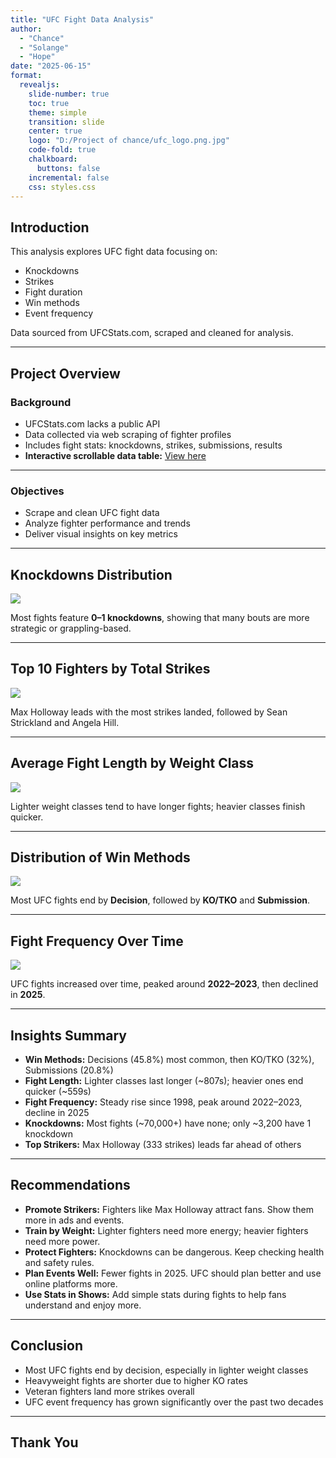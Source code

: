 ```yaml
---
title: "UFC Fight Data Analysis"
author:
  - "Chance"
  - "Solange"
  - "Hope"
date: "2025-06-15"
format:
  revealjs:
    slide-number: true
    toc: true
    theme: simple
    transition: slide
    center: true
    logo: "D:/Project of chance/ufc_logo.png.jpg"
    code-fold: true
    chalkboard:
      buttons: false
    incremental: false
    css: styles.css
---
```


## Introduction

This analysis explores UFC fight data focusing on:

- Knockdowns  
- Strikes  
- Fight duration  
- Win methods  
- Event frequency  

Data sourced from UFCStats.com, scraped and cleaned for analysis.

---

## Project Overview

### Background

- UFCStats.com lacks a public API  
- Data collected via web scraping of fighter profiles  
- Includes fight stats: knockdowns, strikes, submissions, results  
- **Interactive scrollable data table:** [View here](file:///D:/Project%20of%20chance/scrollable_table.html)

---

### Objectives

- Scrape and clean UFC fight data  
- Analyze fighter performance and trends  
- Deliver visual insights on key metrics  

---

## Knockdowns Distribution

![](plots/knockdowns_distribution.png)

Most fights feature **0–1 knockdowns**, showing that many bouts are more strategic or grappling-based.

---

## Top 10 Fighters by Total Strikes

![](plots/top_strikers.png)

Max Holloway leads with the most strikes landed, followed by Sean Strickland and Angela Hill.

---

## Average Fight Length by Weight Class

![](plots/avg_fight_length.png)

Lighter weight classes tend to have longer fights; heavier classes finish quicker.

---

## Distribution of Win Methods

![](plots/win_methods.png)

Most UFC fights end by **Decision**, followed by **KO/TKO** and **Submission**.

---

## Fight Frequency Over Time

![](plots/fight_frequency.png)

UFC fights increased over time, peaked around **2022–2023**, then declined in **2025**.

---

## Insights Summary

- **Win Methods:** Decisions (45.8%) most common, then KO/TKO (32%), Submissions (20.8%)  
- **Fight Length:** Lighter classes last longer (~807s); heavier ones end quicker (~559s)  
- **Fight Frequency:** Steady rise since 1998, peak around 2022–2023, decline in 2025  
- **Knockdowns:** Most fights (~70,000+) have none; only ~3,200 have 1 knockdown  
- **Top Strikers:** Max Holloway (333 strikes) leads far ahead of others  

---

## Recommendations

- **Promote Strikers:** Fighters like Max Holloway attract fans. Show them more in ads and events.  
- **Train by Weight:** Lighter fighters need more energy; heavier fighters need more power.  
- **Protect Fighters:** Knockdowns can be dangerous. Keep checking health and safety rules.  
- **Plan Events Well:** Fewer fights in 2025. UFC should plan better and use online platforms more.  
- **Use Stats in Shows:** Add simple stats during fights to help fans understand and enjoy more.

---

## Conclusion

- Most UFC fights end by decision, especially in lighter weight classes  
- Heavyweight fights are shorter due to higher KO rates  
- Veteran fighters land more strikes overall  
- UFC event frequency has grown significantly over the past two decades  

---

## Thank You
